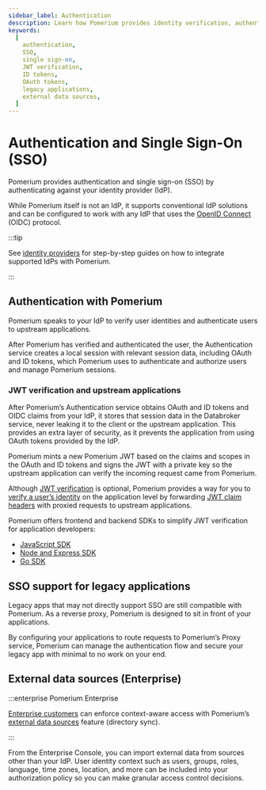 ```yaml
---
sidebar_label: Authentication
description: Learn how Pomerium provides identity verification, authentication, and single-sign on to all services it manages.
keywords:
  [
    authentication,
    SSO,
    single sign-on,
    JWT verification,
    ID tokens,
    OAuth tokens,
    legacy applications,
    external data sources,
  ]
---
```


# Authentication and Single Sign-On (SSO)

Pomerium provides authentication and single sign-on (SSO) by authenticating against your identity provider (IdP).

While Pomerium itself is not an IdP, it supports conventional IdP solutions and can be configured to work with any IdP that uses the [OpenID Connect](https://openid.net/connect/) (OIDC) protocol.

:::tip

See [identity providers](/docs/identity-providers) for step-by-step guides on how to integrate supported IdPs with Pomerium.

:::

## Authentication with Pomerium

Pomerium speaks to your IdP to verify user identities and authenticate users to upstream applications.

After Pomerium has verified and authenticated the user, the Authentication service creates a local session with relevant session data, including OAuth and ID tokens, which Pomerium uses to authenticate and authorize users and manage Pomerium sessions.

### JWT verification and upstream applications

After Pomerium’s Authentication service obtains OAuth and ID tokens and OIDC claims from your IdP, it stores that session data in the Databroker service, never leaking it to the client or the upstream application. This provides an extra layer of security, as it prevents the application from using OAuth tokens provided by the IdP.

Pomerium mints a new Pomerium JWT based on the claims and scopes in the OAuth and ID tokens and signs the JWT with a private key so the upstream application can verify the incoming request came from Pomerium.

Although [JWT verification](/docs/capabilities/jwt-verification) is optional, Pomerium provides a way for you to [verify a user’s identity](/docs/capabilities/getting-users-identity) on the application level by forwarding [JWT claim headers](/docs/reference/jwt-claim-headers) with proxied requests to upstream applications.

Pomerium offers frontend and backend SDKs to simplify JWT verification for application developers:

- [JavaScript SDK](https://github.com/pomerium/js-sdk)
- [Node and Express SDK](https://github.com/pomerium/js-sdk/tree/main/examples/express)
- [Go SDK](https://github.com/pomerium/sdk-go)

## SSO support for legacy applications

Legacy apps that may not directly support SSO are still compatible with Pomerium. As a reverse proxy, Pomerium is designed to sit in front of your applications.

By configuring your applications to route requests to Pomerium’s Proxy service, Pomerium can manage the authentication flow and secure your legacy app with minimal to no work on your end.

## External data sources (Enterprise)

:::enterprise Pomerium Enterprise

[Enterprise customers](https://www.pomerium.com/enterprise-sales/) can enforce context-aware access with Pomerium’s [external data sources](/docs/integrations) feature (directory sync).

:::

From the Enterprise Console, you can import external data from sources other than your IdP. User identity context such as users, groups, roles, language, time zones, location, and more can be included into your authorization policy so you can make granular access control decisions.

